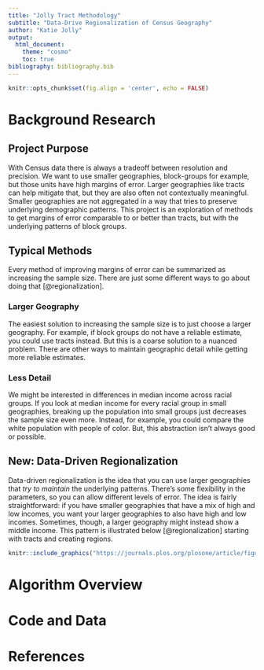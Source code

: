 ```yaml
---
title: "Jolly Tract Methodology"
subtitle: "Data-Drive Regionalization of Census Geography"
author: "Katie Jolly"
output: 
  html_document:
    theme: "cosmo"
    toc: true
bibliography: bibliography.bib
---
```


```r
knitr::opts_chunk$set(fig.align = 'center', echo = FALSE)
```


# Background Research

## Project Purpose

With Census data there is always a tradeoff between resolution and precision. We want to use smaller geographies, block-groups for example, but those units have high margins of error. Larger geographies like tracts can help mitigate that, but they are also often not contextually meaningful. Smaller geographies are not aggregated in a way that tries to preserve underlying demographic patterns. This project is an exploration of methods to get margins of error comparable to or better than tracts, but with the underlying patterns of block groups. 

## Typical Methods

Every method of improving margins of error can be summarized as increasing the sample size. There are just some different ways to go about doing that [@regionalization].

### Larger Geography

The easiest solution to increasing the sample size is to just choose a larger geography. For example, if block groups do not have a reliable estimate, you could use tracts instead. But this is a coarse solution to a nuanced problem. There are other ways to maintain geographic detail while getting more reliable estimates.

### Less Detail

We might be interested in differences in median income across racial groups. If you look at median income for every racial group in small geographies, breaking up the population into small groups just decreases the sample size even more. Instead, for example, you could compare the white population with people of color. But, this abstraction isn't always good or possible. 

## New: Data-Driven Regionalization

Data-driven regionalization is the idea that you can use larger geographies that *try to maintain* the underlying patterns. There's some flexibility in the parameters, so you can allow different levels of error. The idea is fairly straightforward: if you have smaller geographies that have a mix of high and low incomes, you want your larger geographies to also have high and low incomes. Sometimes, though, a larger geography might instead show a middle income. This pattern is illustrated below [@regionalization] starting with tracts and creating regions. 

```r
knitr::include_graphics("https://journals.plos.org/plosone/article/figure/image?size=inline&id=info:doi/10.1371/journal.pone.0115626.g001")
```


# Algorithm Overview



# Code and Data

# References
